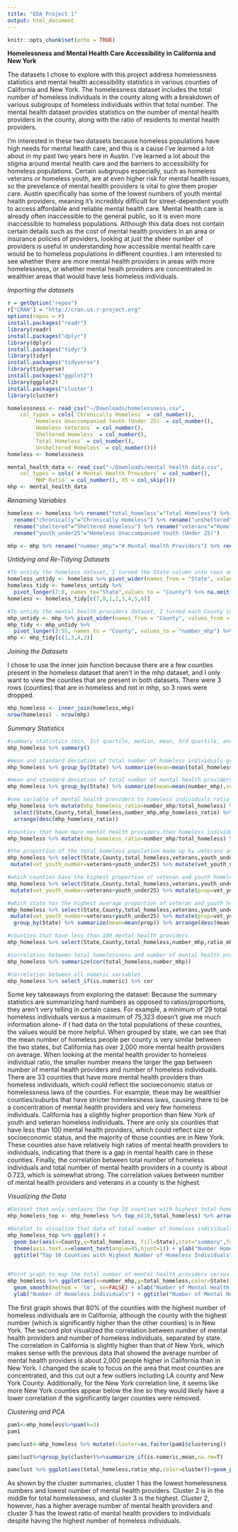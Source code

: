 ```yaml
---
title: "EDA Project 1"
output: html_document
---
```


```r
knitr::opts_chunk$set(echo = TRUE)
```
**Homelessness and Mental Health Care Accessibility in California and New York**

The datasets I chose to explore with this project address homelessness statistics and mental health accessibility statistics in various counties of California and New York. The homelessness dataset includes the total number of homeless individuals in the county along with a breakdown of various subgroups of homeless individuals within that total number. The mental health dataset provides statistics on the number of mental health providers in the county, along with the ratio of residents to mental health providers. 

I'm interested in these two datasets because homeless populations have high needs for mental health care, and this is a cause I've learned a lot about in my past two years here in Austin. I've learned a lot about the stigma around mental health care and the barriers to accessibility for homeless populations. Certain subgroups especially, such as homeless veterans or homeless youth, are at even higher risk for mental health issues, so the prevelance of mental health providers is vital to give them proper care. Austin specifically has some of the lowest numbers of youth mental health providers, meaning it's incredibly difficult for street-dependent youth to access affordable and reliable mental health care. Mental health care is already often inaccessible to the general public, so it is even more inaccessible to homeless populations. Although this data does not contain certain details such as the cost of mental health providers in an area or insurance policies of providers, looking at just the sheer number of providers is useful in understanding how accessible mental health care would be to homeless populations in different counties. I am interested to see whether there are more mental health providers in areas with more homelessness, or whether mental healh providers are concentrated in wealthier areas that would have less homeless individuals.

*Importing the datasets*
```r
r = getOption("repos")
r["CRAN"] = "http://cran.us.r-project.org"
options(repos = r)
install.packages("readr")
library(readr)
install.packages("dplyr")
library(dplyr)
install.packages("tidyr")
library(tidyr)
install.packages("tidyverse")
library(tidyverse)
install.packages("ggplot2")
library(ggplot2)
install.packages("cluster")
library(cluster)

homelessness <- read_csv("~/Downloads/homelessness.csv", 
    col_types = cols(`Chronically Homeless` = col_number(), 
        `Homeless Unaccompanied Youth (Under 25)` = col_number(), 
        `Homeless Veterans` = col_number(), 
        `Sheltered Homeless` = col_number(), 
        `Total Homeless` = col_number(), 
        `Unsheltered Homeless` = col_number()))
homeless <- homelessness

mental_health_data <- read_csv("~/Downloads/mental health data.csv", 
    col_types = cols(`# Mental Health Providers` = col_number(), 
        `MHP Ratio` = col_number(), X5 = col_skip()))
mhp <- mental_health_data
```

*Renaming Variables*
```R
homeless <- homeless %>% rename("total_homeless"="Total Homeless") %>% 
  rename("chronically"="Chronically Homeless") %>% rename("unsheltered"="Unsheltered Homeless") %>%
  rename("sheltered"="Sheltered Homeless") %>% rename("veterans"="Homeless Veterans") %>%
  rename("youth_under25"="Homeless Unaccompanied Youth (Under 25)")

mhp <- mhp %>% rename("number_mhp"="# Mental Health Providers") %>% rename("ratio_mhp"="MHP Ratio")
```

*Untidying and Re-Tidying Datasets*
```R
#To untidy the homeless dataset, I turned the State column into rows and put the county name as the value for each row. To retidy them, I turned the California and New York columns back into one State column, and I paired them back with the counties in those states.
homeless_untidy <- homeless %>% pivot_wider(names_from = "State", values_from = "County")
homeless_tidy <- homeless_untidy %>% 
  pivot_longer(7:8, names_to="State",values_to = "County") %>% na.omit()
homeless <- homeless_tidy[c(7,8,1,2,3,4,5,6)]

#To untidy the mental health providers dataset, I turned each County into its own column that contains the number of MHP for that county. To retidy them, I took all of the county name columns and put them back into one column and matched the counties back with the number of mental health providers. I also re-ordered the columns so State and County would be the first two columns.
mhp_untidy <- mhp %>% pivot_wider(names_from = "County", values_from = "number_mhp")
mhp_tidy <- mhp_untidy %>% 
  pivot_longer(3:55, names_to = "County", values_to = "number_mhp") %>% na.omit()
mhp <- mhp_tidy[c(1,3,4,2)]

```

*Joining the Datasets*

I chose to use the inner join function because there are a few counties present in the homeless dataset that aren't in the mhp dataset, and I only want to view the counties that are present in both datasets. There were 3 rows (counties) that are in homeless and not in mhp, so 3 rows were dropped.

```R
mhp_homeless <- inner_join(homeless,mhp)
nrow(homeless) - nrow(mhp)
```

*Summary Statistics*
```R
#summary statistics (min, 1st quartile, median, mean, 3rd quartile, and max) for each numeric variable
mhp_homeless %>% summary() 

#mean and standard deviation of total number of homeless individuals grouped by state
mhp_homeless %>% group_by(State) %>% summarize(mean=mean(total_homeless),sd=sd(total_homeless))

#mean and standard deviation of total number of mental health providers grouped by state
mhp_homeless %>% group_by(State) %>% summarize(mean=mean(number_mhp),sd=sd(number_mhp))

#new variable of mental health providers to homeless individuals ratio
mhp_homeless %>% mutate(mhp_homeless_ratio=number_mhp/total_homeless) %>% 
  select(State,County,total_homeless,number_mhp,mhp_homeless_ratio) %>%
  arrange(desc(mhp_homeless_ratio))

#counties that have more mental health providers than homeless individuals
mhp_homeless %>% mutate(mhp_homeless_ratio=number_mhp/total_homeless) %>% select(State,County,total_homeless,number_mhp,mhp_homeless_ratio) %>% filter(mhp_homeless_ratio>=1.0)

#the proportion of the total homeless population made up by veterans and youth under 25
mhp_homeless %>% select(State,County,total_homeless,veterans,youth_under25) %>%
 mutate(vet_youth_number=veterans+youth_under25) %>% mutate(vet_youth_number/total_homeless)

#which counties have the highest proportion of veteran and youth homelessness 
mhp_homeless %>% select(State,County,total_homeless,veterans,youth_under25) %>%
 mutate(vet_youth_number=veterans+youth_under25) %>% mutate(prop=vet_youth_number/total_homeless) %>% arrange(desc(prop))

#which state has the highest average proportion of veteran and youth homelessness
mhp_homeless %>% select(State,County,total_homeless,veterans,youth_under25) %>%
 mutate(vet_youth_number=veterans+youth_under25) %>% mutate(prop=vet_youth_number/total_homeless) %>%
  group_by(State) %>% summarize(mean=mean(prop)) %>% arrange(desc(mean))

#counties that have less than 100 mental health providers
mhp_homeless %>% select(State,County,total_homeless,number_mhp,ratio_mhp) %>% filter(number_mhp<100) %>% arrange(desc(number_mhp))

#correlation between total homelessness and number of mental health providers
mhp_homeless %>% summarize(cor(total_homeless,number_mhp))

#correlation between all numeric variables
mhp_homeless %>% select_if(is.numeric) %>% cor
```


Some key takeaways from exploring the dataset: Because the summary statistics are summarizing hard numbers as opposed to ratios/proportions, they aren't very telling in certain cases. For example, a minimum of 29 total homeless individuals versus a maximum of 75,323 doesn't give me much information alone- if I had data on the total populations of these counties, the values would be more helpful. When grouped by state, we can see that the mean number of homeless people per county is very similar between the two states, but California has over 2,000 more mental health providers on average. When looking at the mental health provider to homeless individual ratio, the smaller number means the larger the gap between number of mental health providers and number of homeless individuals. There are 33 counties that have more mental health providers than homeless individuals, which could reflect the socioeconomic status or homelessness laws of the counties. For example, these may be wealthier counties/suburbs that have stricter homelessness laws, causing there to be a concentration of mental health providers and very few homeless individuals. California has a slightly higher proportion than New York of youth and veteran homeless individuals. There are only six counties that have less than 100 mental health providers, which could reflect size or socioeconomic status, and the majority of those counties are in New York. These counties also have relatively high ratios of mental health providers to individuals, indicating that there is a gap in mental health care in these counties. Finally, the correlation between total number of homeless individuals and total number of mental health providers in a county is about 0.723, which is somewhat strong. The correlation values between number of mental health providers and veterans in a county is the highest.

*Visualizing the Data*
```r
#Dataset that only contains the top 10 counties with highest total homeless individuals
mhp_homeless_top <- mhp_homeless %>% top_n(10,total_homeless) %>% arrange(desc(total_homeless))

#Barplot to visualize that data of total number of homeless individuals in the top 10 counties, colored by state 
mhp_homeless_top %>% ggplot() +
  geom_bar(aes(x=County,y=total_homeless, fill=State),stat="summary",fun.y="mean") +
  theme(axis.text.x=element_text(angle=45,hjust=1)) + ylab("Number Homeless Individuals") +
  ggtitle("Top 10 Counties with Highest Number of Homeless Individuals")
  

#Point graph to map the total number of mental health providers versus the total number of homeless individuals colored by state with a line of best fit for each state
mhp_homeless %>% ggplot(aes(x=number_mhp,y=total_homeless,color=State)) + geom_point(aes(x=number_mhp,y=total_homeless,color=State)) + scale_x_continuous(lim=c(0,8000)) + scale_y_continuous(lim=c(0,7500)) + 
  geom_smooth(method = 'lm', se=FALSE) + xlab("Number of Mental Health Providers") +
  ylab("Number of Homeless Individuals") + ggtitle("Number of Mental Health Providers vs Number of Homeless Individuals")

```

The first graph shows that 80% of the counties with the highest number of homeless individuals are in California, although the county with the highest number (which is significantly higher than the other counties) is in New York. The second plot visualized the correlation between number of mental health providers and number of homeless individuals, separated by state. The correlation in California is slightly higher than that of New York, which makes sense with the previous data that showed the average number of mental health providers is about 2,000 people higher in California than in New York. I changed the scale to focus on the area that most counties are concentrated, and this cut out a few outliers including LA county and New York County. Additionally, for the New York correlation line, it seems like more New York counties appear below the line so they would likely have a lower correlation if the significantly larger counties were removed. 

*Clustering and PCA*
```R
pam1<-mhp_homeless%>%pam(k=3)
pam1

pamclust<-mhp_homeless %>% mutate(cluster=as.factor(pam1$clustering))

pamclust%>%group_by(cluster)%>%summarize_if(is.numeric,mean,na.rm=T)

pamclust %>% ggplot(aes(total_homeless,ratio_mhp,color=cluster))+geom_point()
```

As shown by the cluster summaries, cluster 1 has the lowest homelessness numbers and lowest number of mental health providers. Cluster 2 is in the middle for total homelessness, and cluster 3 is the highest. Cluster 2, however, has a higher average number of mental health providers and cluster 3 has the lowest ratio of mental health providers to individuals despite having the highest number of homeless individuals. 